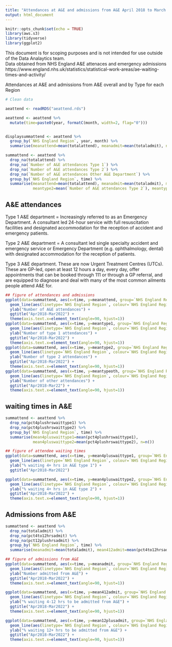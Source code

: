 ```yaml
---
title: "Attendances at A&E and admissions from A&E April 2018 to March 2022 "
output: html_document
---
```


```r
knitr::opts_chunk$set(echo = TRUE)
library(aws.s3)
library(tidyverse)
library(ggplot2)

```

This document is for scoping purposes and is not intended for use outside of the Data Analaytics team.\
Data obtained from NHS England A&E attenaces and emergency admissions https://www.england.nhs.uk/statistics/statistical-work-areas/ae-waiting-times-and-activity/ 

Attendances at A&E and admissions from A&E overall and by Type for each Region

```r
# Clean data 

aeattend <- readRDS("aeattend.rds")

aeattend <- aeattend %>%
  mutate(time=paste0(year, formatC(month, width=2, flag="0")))


displaysummattend <- aeattend %>%
  group_by(`NHS England Region`, year, month) %>%
  summarise(meanattend=mean(totalattend), meanadmit=mean(totaladmit), n=n()) ## why is March 2019 data missing?

summattend <- aeattend %>%
  drop_na(totalattend) %>%
  drop_na(`Number of A&E attendances Type 1`) %>%
  drop_na(`Number of A&E attendances Type 2`) %>%
  drop_na(`Number of A&E attendances Other A&E Department`) %>%
  group_by(`NHS England Region`, time) %>%
  summarise(meanattend=mean(totalattend), meanadmit=mean(totaladmit), meantype1=mean(`Number of A&E attendances Type 1`),
            meantype2=mean(`Number of A&E attendances Type 2`), meantypeoth=mean(`Number of A&E attendances Other A&E Department`), n=n())

```

## A&E attendances

Type 1 A&E department = Increasingly referred to as an Emergency Department. A consultant led 24-hour service with full resuscitation facilities and designated accommodation for the reception of accident and emergency patients.  

Type 2 A&E department = A consultant led single specialty accident and emergency service or Emergency Department (e.g. ophthalmology, dental) with designated accommodation for the reception of patients. 

Type 3 A&E department. These are now Urgent Treatment Centres (UTCs). These are GP-led, open at least 12 hours a day, every day, offer appointments that can be booked through 111 or through a GP referral, and are equipped to diagnose and deal with many of the most common ailments people attend A&E for.  

```r
## figure of attendances and admissions
ggplot(data=summattend, aes(x=time, y=meanattend, group=`NHS England Region`)) +
  geom_line(aes(linetype=`NHS England Region`, colour=`NHS England Region`)) +
  ylab("Number of A&E attendances") +
  ggtitle("Apr2018-Mar2022") + 
  theme(axis.text.x=element_text(angle=90, hjust=1))
ggplot(data=summattend, aes(x=time, y=meantype1, group=`NHS England Region`)) +
  geom_line(aes(linetype=`NHS England Region`, colour=`NHS England Region`)) +
  ylab("Number of type 1 attendances") +
  ggtitle("Apr2018-Mar2022") + 
  theme(axis.text.x=element_text(angle=90, hjust=1))
ggplot(data=summattend, aes(x=time, y=meantype2, group=`NHS England Region`)) +
  geom_line(aes(linetype=`NHS England Region`, colour=`NHS England Region`)) +
  ylab("Number of type 2 attendances") +
  ggtitle("Apr2018-Mar2022") + 
  theme(axis.text.x=element_text(angle=90, hjust=1))
ggplot(data=summattend, aes(x=time, y=meantypeoth, group=`NHS England Region`)) +
  geom_line(aes(linetype=`NHS England Region`, colour=`NHS England Region`)) +
  ylab("Number of other attendances") +
  ggtitle("Apr2018-Mar22") + 
  theme(axis.text.x=element_text(angle=90, hjust=1))


```


## waiting times in A&E


```r

summattend <- aeattend %>%
  drop_na(pct4plushrswaittype1) %>%
  drop_na(pct4plushrswaittype2) %>%
  group_by(`NHS England Region`, time) %>%
  summarise(mean4pluswaittype1=mean(pct4plushrswaittype1),
            mean4pluswaittype2=mean(pct4plushrswaittype2), n=n())

## figure of attendee waiting times
ggplot(data=summattend, aes(x=time, y=mean4pluswaittype1, group=`NHS England Region`)) +
  geom_line(aes(linetype=`NHS England Region`, colour=`NHS England Region`)) +
  ylab("% waiting 4+ hrs in A&E type 1") +
  ggtitle("Apr2018-Mar2022")

ggplot(data=summattend, aes(x=time, y=mean4pluswaittype2, group=`NHS England Region`)) +
  geom_line(aes(linetype=`NHS England Region`, colour=`NHS England Region`)) +
  ylab("% waiting 4+ hrs in A&E type 2") +
  ggtitle("Apr2018-Mar2022") + 
  theme(axis.text.x=element_text(angle=90, hjust=1))


```


## Admissions from A&E


```r

summattend <- aeattend %>%
  drop_na(totaladmit) %>%
  drop_na(pct4to12hrsadmit) %>%
  drop_na(pct12plushrsadmit) %>%
  group_by(`NHS England Region`, time) %>%
  summarise(meanadmit=mean(totaladmit), mean412admit=mean(pct4to12hrsadmit), mean12plusadmit=mean(pct12plushrsadmit), n=n())

## figure of admissions from A&E
ggplot(data=summattend, aes(x=time, y=meanadmit, group=`NHS England Region`)) +
  geom_line(aes(linetype=`NHS England Region`, colour=`NHS England Region`)) +
  ylab("Number admitted from A&E") +
  ggtitle("Apr2018-Mar2022") + 
  theme(axis.text.x=element_text(angle=90, hjust=1))

ggplot(data=summattend, aes(x=time, y=mean412admit, group=`NHS England Region`)) +
  geom_line(aes(linetype=`NHS England Region`, colour=`NHS England Region`)) +
  ylab("% waiting 4-12 hrs to be admitted from A&E") +
  ggtitle("Apr2018-Mar2022") + 
  theme(axis.text.x=element_text(angle=90, hjust=1))

ggplot(data=summattend, aes(x=time, y=mean12plusadmit, group=`NHS England Region`)) +
  geom_line(aes(linetype=`NHS England Region`, colour=`NHS England Region`)) +
  ylab("% waiting 12+ hrs to be admitted from A&E") +
  ggtitle("Apr2018-Mar2022") + 
  theme(axis.text.x=element_text(angle=90, hjust=1))


```
